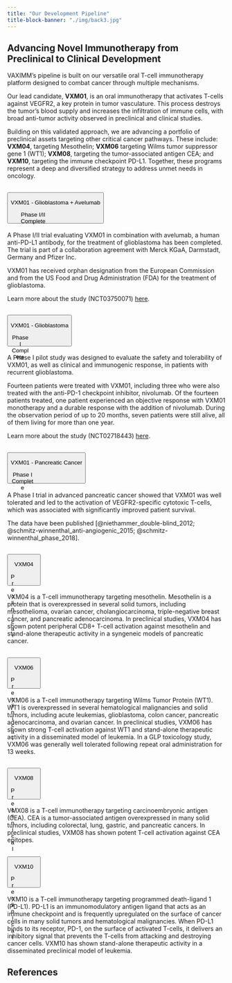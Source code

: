 ```yaml
---
title: "Our Development Pipeline"
title-block-banner: "./img/back3.jpg"
---
```


## Advancing Novel Immunotherapy from Preclinical to Clinical Development

VAXIMM's pipeline is built on our versatile oral T-cell immunotherapy platform designed to combat cancer through multiple mechanisms.

Our lead candidate, **VXM01**, is an oral immunotherapy that activates T-cells against VEGFR2, a key protein in tumor vasculature. This process destroys the tumor's blood supply and increases the infiltration of immune cells, with broad anti-tumor activity observed in preclinical and clinical studies.

Building on this validated approach, we are advancing a portfolio of preclinical assets targeting other critical cancer pathways. These include: **VXM04**, targeting Mesothelin; **VXM06** targeting Wilms tumor suppressor gene 1 (WT1); **VXM08**, targeting the tumor-associated antigen CEA; and **VXM10**, targeting the immune checkpoint PD-L1. Together, these programs represent a deep and diversified strategy to address unmet needs in oncology.

::: {.accordion .accordion-flush #pipelineAccordion}

::: {.accordion-item}
<h2 class="accordion-header unanchored" id="headingVxm01">
<button class="accordion-button collapsed py-2" type="button" data-bs-toggle="collapse" data-bs-target="#collapseVxm01" aria-expanded="false" aria-controls="collapseVxm01">
<div class="w-100">
<p class="fw-bold text-start mb-1">VXM01 - Glioblastoma + Avelumab</p>
<div class="progress" role="progressbar" aria-label="Phase I/II progress" aria-valuenow="50" aria-valuemin="0" aria-valuemax="100" style="height: 25px;">
<div class="progress-bar progress-bar-striped progress-bar-animated bg-success" style="width: 50%;">Phase I/II Complete</div>
</div>
</div>
</button>
</h2>
::: {.accordion-collapse .collapse #collapseVxm01 data-bs-parent="#pipelineAccordion"}
::: {.accordion-body}
A Phase I/II trial evaluating VXM01 in combination with avelumab, a human anti-PD-L1 antibody, for the treatment of glioblastoma has been completed. The trial is part of a collaboration agreement with Merck KGaA, Darmstadt, Germany and Pfizer Inc.

VXM01 has received orphan designation from the European Commission and from the US Food and Drug Administration (FDA) for the treatment of glioblastoma.

Learn more about the study (NCT03750071) [here](https://www.clinicaltrials.gov/ct2/show/NCT03750071).

:::
:::
:::

::: {.accordion-item}
<h2 class="accordion-header unanchored" id="headingVxm01Glio">
<button class="accordion-button collapsed py-2" type="button" data-bs-toggle="collapse" data-bs-target="#collapseVxm01Glio" aria-expanded="false" aria-controls="collapseVxm01Glio">
<div class="w-100">
<p class="fw-bold text-start mb-1">VXM01 - Glioblastoma</p>
<div class="progress" role="progressbar" aria-label="Phase I progress" aria-valuenow="33" aria-valuemin="0" aria-valuemax="100" style="height: 25px;">
<div class="progress-bar progress-bar-striped progress-bar-animated bg-info" style="width: 33%;">Phase I Complete</div>
</div>
</div>
</button>
</h2>
::: {.accordion-collapse .collapse #collapseVxm01Glio data-bs-parent="#pipelineAccordion"}
::: {.accordion-body}
A Phase I pilot study was designed to evaluate the safety and tolerability of VXM01, as well as clinical and immunogenic response, in patients with recurrent glioblastoma.

Fourteen patients were treated with VXM01, including three who were also treated with the anti-PD-1 checkpoint inhibitor, nivolumab. Of the fourteen patients treated, one patient experienced an objective response with VXM01 monotherapy and a durable response with the addition of nivolumab. During the observation period of up to 20 months, seven patients were still alive, all of them living for more than one year.

Learn more about the study (NCT02718443) [here](https://www.clinicaltrials.gov/study/NCT02718443).
:::
:::
:::

::: {.accordion-item}
<h2 class="accordion-header unanchored" id="headingVxm01Panc">
<button class="accordion-button collapsed py-2" type="button" data-bs-toggle="collapse" data-bs-target="#collapseVxm01Panc" aria-expanded="false" aria-controls="collapseVxm01Panc">
<div class="w-100">
<p class="fw-bold text-start mb-1">VXM01 - Pancreatic Cancer</p>
<div class="progress" role="progressbar" aria-label="Phase I progress" aria-valuenow="33" aria-valuemin="0" aria-valuemax="100" style="height: 25px;">
<div class="progress-bar progress-bar-striped progress-bar-animated bg-info" style="width: 33%;">Phase I Complete</div>
</div>
</div>
</button>
</h2>
::: {.accordion-collapse .collapse #collapseVxm01Panc data-bs-parent="#pipelineAccordion"}
::: {.accordion-body}
A Phase I trial in advanced pancreatic cancer showed that VXM01 was well tolerated and led to the activation of VEGFR2-specific cytotoxic T-cells, which was associated with significantly improved patient survival.

The data have been published [@niethammer_double-blind_2012; @schmitz-winnenthal_anti-angiogenic_2015; @schmitz-winnenthal_phase_2018].
:::
:::
:::

::: {.accordion-item}
<h2 class="accordion-header unanchored" id="headingVxm04">
<button class="accordion-button collapsed py-2" type="button" data-bs-toggle="collapse" data-bs-target="#collapseVxm04" aria-expanded="false" aria-controls="collapseVxm04">
<div class="w-100">
<p class="fw-bold text-start mb-1">VXM04</p>
<div class="progress" role="progressbar" aria-label="Preclinical progress" aria-valuenow="15" aria-valuemin="0" aria-valuemax="100" style="height: 25px;">
<div class="progress-bar progress-bar-striped progress-bar-animated bg-secondary" style="width: 15%;">Preclinical</div>
</div>
</div>
</button>
</h2>
::: {.accordion-collapse .collapse #collapseVxm04 data-bs-parent="#pipelineAccordion"}
::: {.accordion-body}
VXM04 is a T-cell immunotherapy targeting mesothelin. Mesothelin is a protein that is overexpressed in several solid tumors, including mesothelioma, ovarian cancer, cholangiocarcinoma, triple-negative breast cancer, and pancreatic adenocarcinoma. In preclinical studies, VXM04 has shown potent peripheral CD8+ T-cell activation against mesothelin and stand-alone therapeutic activity in a syngeneic models of pancreatic cancer.
:::
:::
:::

::: {.accordion-item}
<h2 class="accordion-header unanchored" id="headingVxm06">
<button class="accordion-button collapsed py-2" type="button" data-bs-toggle="collapse" data-bs-target="#collapseVxm06" aria-expanded="false" aria-controls="collapseVxm06">
<div class="w-100">
<p class="fw-bold text-start mb-1">VXM06</p>
<div class="progress" role="progressbar" aria-label="Preclinical progress" aria-valuenow="15" aria-valuemin="0" aria-valuemax="100" style="height: 25px;">
<div class="progress-bar progress-bar-striped progress-bar-animated bg-secondary" style="width: 15%;">Preclinical</div>
</div>
</div>
</button>
</h2>
::: {.accordion-collapse .collapse #collapseVxm06 data-bs-parent="#pipelineAccordion"}
::: {.accordion-body}
VXM06 is a T-cell immunotherapy targeting Wilms Tumor Protein (WT1). WT1 is overexpressed in several hematological malignancies and solid tumors, including acute leukemias, glioblastoma, colon cancer, pancreatic adenocarcinoma, and ovarian cancer. In preclinical studies, VXM06 has shown strong T-cell activation against WT1 and stand-alone therapeutic activity in a disseminated model of leukemia. In a GLP toxicology study, VXM06 was generally well tolerated following repeat oral administration for 13 weeks.
:::
:::
:::

::: {.accordion-item}
<h2 class="accordion-header unanchored" id="headingVxm08">
<button class="accordion-button collapsed py-2" type="button" data-bs-toggle="collapse" data-bs-target="#collapseVxm08" aria-expanded="false" aria-controls="collapseVxm08">
<div class="w-100">
<p class="fw-bold text-start mb-1">VXM08</p>
<div class="progress" role="progressbar" aria-label="Preclinical progress" aria-valuenow="15" aria-valuemin="0" aria-valuemax="100" style="height: 25px;">
<div class="progress-bar progress-bar-striped progress-bar-animated bg-secondary" style="width: 15%;">Preclinical</div>
</div>
</div>
</button>
</h2>
::: {.accordion-collapse .collapse #collapseVxm08 data-bs-parent="#pipelineAccordion"}
::: {.accordion-body}
VMX08 is a T-cell immunotherapy targeting carcinoembryonic antigen (CEA). CEA is a tumor-associated antigen overexpressed in many solid tumors, including colorectal, lung, gastric, and pancreatic cancers. In preclinical studies, VXM08 has shown potent T-cell activation against CEA epitopes.
:::
:::
:::

::: {.accordion-item}
<h2 class="accordion-header unanchored" id="headingVxm10">
<button class="accordion-button collapsed py-2" type="button" data-bs-toggle="collapse" data-bs-target="#collapseVxm10" aria-expanded="false" aria-controls="collapseVxm10">
<div class="w-100">
<p class="fw-bold text-start mb-1">VXM10</p>
<div class="progress" role="progressbar" aria-label="Preclinical progress" aria-valuenow="15" aria-valuemin="0" aria-valuemax="100" style="height: 25px;">
<div class="progress-bar progress-bar-striped progress-bar-animated bg-secondary" style="width: 15%;">Preclinical</div>
</div>
</div>
</button>
</h2>
::: {.accordion-collapse .collapse #collapseVxm10 data-bs-parent="#pipelineAccordion"}
::: {.accordion-body}
VXM10 is a T-cell immunotherapy targeting programmed death-ligand 1 (PD-L1). PD-L1 is an immunomodulatory antigen ligand that acts as an immune checkpoint and is frequently upregulated on the surface of cancer cells in many solid tumors and hematological malignancies. When PD-L1 binds to its receptor, PD-1, on the surface of activated T-cells, it delivers an inhibitory signal that prevents the T-cells from attacking and destroying cancer cells. VXM10 has shown stand-alone therapeutic activity in a disseminated preclinical model of leukemia.
:::
:::
:::

:::

## References

::: {#refs}
:::